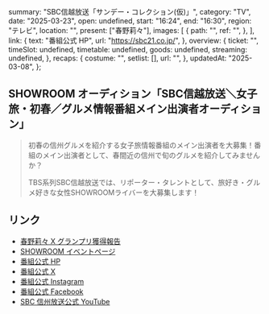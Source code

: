   summary: "SBC信越放送「サンデー・コレクション(仮)」",
  category: "TV",
  date: "2025-03-23",
  open: undefined,
  start: "16:24",
  end: "16:30",
  region: "テレビ",
  location: "",
  present: ["春野莉々"],
  images: [
    {
      path: "",
      ref: "",
    },
  ],
  link: {
    text: "番組公式 HP",
    url: "https://sbc21.co.jp/",
  },
  overview: {
    ticket: "",
    timeSlot: undefined,
    timetable: undefined,
    goods: undefined,
    streaming: undefined,
  },
  recaps: {
    costume: "",
    setlist: [],
    url: "",
  },
  updatedAt: "2025-03-08",
};

## SHOWROOM オーディション「SBC信越放送＼女子旅・初春／グルメ情報番組メイン出演者オーディション」

> 初春の信州グルメを紹介する女子旅情報番組のメイン出演者を大募集！番組のメイン出演者として、春間近の信州で旬のグルメを紹介してみませんか？
>
> TBS系列SBC信越放送では、リポーター・タレントとして、旅好き・グルメ好きな女性SHOWROOMライバーを大募集します！

## リンク

- [春野莉々 X グランプリ獲得報告](https://x.com/riri_haruno/status/1897645104242020368)
- [SHOWROOM イベントページ](https://www.showroom-live.com/event/sbcspring1)
- [番組公式 HP](https://sbc21.co.jp/)
- [番組公式 X](https://x.com/sbctv6ch)
- [番組公式 Instagram](https://www.instagram.com/sbctv6ch/)
- [番組公式 Facebook](https://ja-jp.facebook.com/SBC6ch/)
- [SBC 信州放送公式 YouTube](https://www.youtube.com/user/6sbc)
